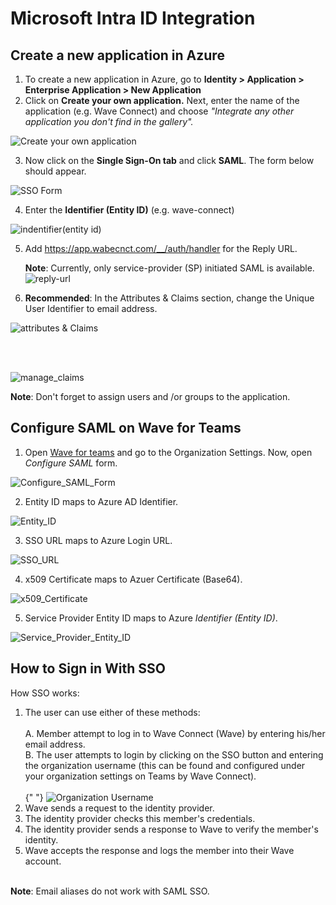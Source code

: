 
# Microsoft Intra ID Integration

## Create a new application in Azure

1. To create a new application in Azure, go to **Identity > Application > Enterprise Application > New Application**
2. Click on **Create your own application.** Next, enter the name of the application (e.g. Wave Connect) and choose _"Integrate any other application you don't find in the gallery"._
   <br />

![Create your own application](/security/microsoft-intra-id/create-app.png)

3. Now click on the **Single Sign-On tab** and click **SAML**. The form below should appear.
   <br />

![SSO Form](/security/microsoft-intra-id/sso-form.png)

4. Enter the **Identifier (Entity ID)** (e.g. wave-connect)
   <br />

![indentifier(entity id)](/security/microsoft-intra-id/entity-id-map.png)

5. Add <span background-color="#EFEFEF">https://app.wabecnct.com/__/auth/handler</span> for the Reply URL.

   <Callout type="info">**Note**: Currently, only service-provider (SP) initiated SAML is available.</Callout>
   <br />
   ![reply-url](/security/microsoft-intra-id//reply-url.png)

6. **Recommended**: In the Attributes & Claims section, change the Unique User Identifier to email address.

![attributes & Claims](//security/microsoft-intra-id/attributes-claims.png)

<br />
<br />

![manage_claims](//security/microsoft-intra-id/manage-claims.png)

<Callout type="info">**Note**: Don't forget to assign users and /or groups to the application.</Callout>

## Configure SAML on Wave for Teams

1. Open <a href="https://teams.wavecnct.com/"> Wave for teams</a> and go to the Organization Settings. Now, open _Configure SAML_ form.
   <br />

![Configure_SAML_Form](/security/microsoft-intra-id/configure-saml-form.png)

2. Entity ID maps to Azure AD Identifier.
   <br />

![Entity_ID](/security/microsoft-intra-id/entity-id.png)<br />

3. SSO URL maps to Azure Login URL.
   <br />

![SSO_URL](/security/microsoft-intra-id/entity-id.png)<br />

4. x509 Certificate maps to Azuer Certificate (Base64).
   <br />

![x509_Certificate](/security/microsoft-intra-id/x509-certificate.png)<br />

5. Service Provider Entity ID maps to Azure _Identifier (Entity ID)_.
   <br />

![Service_Provider_Entity_ID](/security/microsoft-intra-id/sp-entity-id.png)<br />

## How to Sign in With SSO

How SSO works:

1.  The user can use either of these methods:<br /><br />
    A. Member attempt to log in to Wave Connect (Wave) by entering his/her email address.<br />
    B. The user attempts to login by clicking on the SSO button and entering the organization username (this can be found and configured under your organization settings on Teams by Wave Connect).<br /><br />
    {" "}
    <img src="/security/microsoft-intra-id/org-username.png" alt="Organization Username" />
    <br />
2.  Wave sends a request to the identity provider.
3.  The identity provider checks this member's credentials.
4.  The identity provider sends a response to Wave to verify the member's identity.
5.  Wave accepts the response and logs the member into their Wave account.<br /><br />

<Callout type="info">**Note**: Email aliases do not work with SAML SSO.</Callout>
